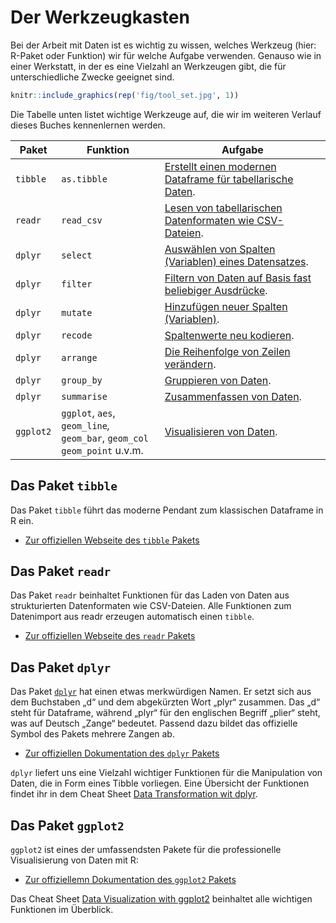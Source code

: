# Der Werkzeugkasten

Bei der Arbeit mit Daten ist es wichtig zu wissen, welches Werkzeug (hier: R-Paket oder Funktion) wir für welche Aufgabe verwenden. Genauso wie in einer Werkstatt, in der es eine Vielzahl an Werkzeugen gibt, die für unterschiedliche Zwecke geeignet sind.

```r
knitr::include_graphics(rep('fig/tool_set.jpg', 1))
```

Die Tabelle unten listet wichtige Werkzeuge auf, die wir im weiteren Verlauf dieses Buches kennenlernen werden.

| **Paket** | **Funktion**                                                               | **Aufgabe**                                                                                                            |
| --------- | -------------------------------------------------------------------------- | ---------------------------------------------------------------------------------------------------------------------- |
| `tibble`  | `as.tibble`                                                                | [Erstellt einen modernen Dataframe für tabellarische Daten](14-daten-laden-und-sichten/tidyverse-und-tibbles.md).      |
| `readr`   | `read_csv`                                                                 | [Lesen von tabellarischen Datenformaten wie CSV-Dateien](14-daten-laden-und-sichten/laden-eines-datensatzes.md).       |
| `dplyr`   | `select`                                                                   | [Auswählen von Spalten (Variablen) eines Datensatzes](15-daten-veraendern/spalten-auswaehlen.md).                      |
| `dplyr`   | `filter`                                                                   | [Filtern von Daten auf Basis fast beliebiger Ausdrücke](15-daten-veraendern/zeilen-filtern.md).                        |
| `dplyr`   | `mutate`                                                                   | [Hinzufügen neuer Spalten (Variablen)](15-daten-veraendern/spalten-veraendern/).                                       |
| `dplyr`   | `recode`                                                                   | [Spaltenwerte neu kodieren](15-daten-veraendern/spalten-veraendern/spalten-neu-kodieren.md).                           |
| `dplyr`   | `arrange`                                                                  | [Die Reihenfolge von Zeilen verändern](15-daten-veraendern/zeilen-sortieren.md).                                       |
| `dplyr`   | `group_by`                                                                 | [Gruppieren von Daten](15-daten-veraendern/daten-zusammenfassen.md#zusammenfassen-und-gruppieren).                     |
| `dplyr`   | `summarise`                                                                | [Zusammenfassen von Daten](15-daten-veraendern/daten-zusammenfassen.md#viele-zeilen-zu-einer-kennzahl-zusammenfassen). |
| `ggplot2` | `ggplot`, `aes`, `geom_line`_,_ `geom_bar`, `geom_col` `geom_point` u.v.m. | [Visualisieren von Daten](16-daten-visualisieren-mit-ggplot2/).                                                        |

## Das Paket `tibble`

Das Paket `tibble` führt das moderne Pendant zum klassischen Dataframe in R ein.

- [Zur offiziellen Webseite des `tibble` Pakets](https://tibble.tidyverse.org/)

## Das Paket `readr`

Das Paket `readr` beinhaltet Funktionen für das Laden von Daten aus strukturierten Datenformaten wie CSV-Dateien. Alle Funktionen zum Datenimport aus readr erzeugen automatisch einen `tibble`.

- [Zur offiziellen Webseite des `readr` Pakets](https://readr.tidyverse.org/)

## Das Paket `dplyr`

Das Paket [`dplyr`](https://dplyr.tidyverse.org) hat einen etwas merkwürdigen Namen. Er setzt sich aus dem Buchstaben „d“ und dem abgekürzten Wort „plyr“ zusammen. Das „d“ steht für Dataframe, während „plyr“ für den englischen Begriff „plier“ steht, was auf Deutsch „Zange“ bedeutet. Passend dazu bildet das offizielle Symbol des Pakets mehrere Zangen ab.

- [Zur offiziellen Dokumentation des `dplyr` Pakets](https://dplyr.tidyverse.org/)

`dplyr` liefert uns eine Vielzahl wichtiger Funktionen für die Manipulation von Daten, die in Form eines Tibble vorliegen. Eine Übersicht der Funktionen findet ihr in dem Cheat Sheet [Data Transformation wit dplyr](https://raw.githubusercontent.com/rstudio/cheatsheets/main/data-transformation.pdf).


## Das Paket `ggplot2`

`ggplot2` ist eines der umfassendsten Pakete für die professionelle Visualisierung von Daten mit R:

- [Zur offiziellemn Dokumentation des `ggplot2` Pakets](https://ggplot2.tidyverse.org/)

Das Cheat Sheet [Data Visualization with ggplot2](https://raw.githubusercontent.com/rstudio/cheatsheets/main/data-visualization.pdf) beinhaltet alle wichtigen Funktionen im Überblick.
